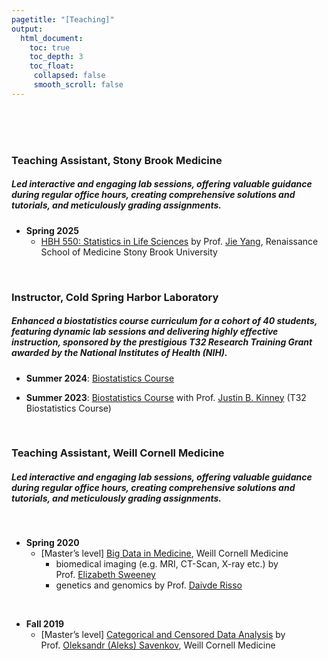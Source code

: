 ```yaml
---
pagetitle: "[Teaching]"
output:
  html_document:
    toc: true
    toc_depth: 3
    toc_float:
     collapsed: false
     smooth_scroll: false
---
```


<link rel="stylesheet" href="styles.css" type="text/css">
<link rel="stylesheet" href="site_libs/academicons-1.9.1/css/academicons.min.css"/>

<br><br><br>

### Teaching Assistant, Stony Brook Medicine

##### Led interactive and engaging lab sessions, offering valuable guidance during regular office hours, creating comprehensive solutions and tutorials, and meticulously grading assignments.

+ **Spring 2025**
  + [HBH 550: Statistics in Life Sciences](https://www.stonybrook.edu/sb/graduatebulletin/current/courses/hbh/) by Prof. [Jie Yang](https://renaissance.stonybrookmedicine.edu/family_population_preventive_medicine/divisions/epidemiology-biostatistics/jie-yang), Renaissance School of Medicine Stony Brook University
  
<br>

### Instructor, Cold Spring Harbor Laboratory

##### Enhanced a biostatistics course curriculum for a cohort of 40 students, featuring dynamic lab sessions and delivering highly effective instruction, sponsored by the prestigious T32 Research Training Grant awarded by the National Institutes of Health (NIH).

+ **Summer 2024**: [Biostatistics Course](http://taehoonh.me/CSHLbiostat2024/index.html)

+ **Summer 2023**: [Biostatistics Course](http://taehoonh.me/CSHLbiostat2023/index.html) with Prof. [Justin B. Kinney](https://www.cshl.edu/research/faculty-staff/justin-kinney/) (T32 Biostatistics Course)


<br>

### Teaching Assistant, Weill Cornell Medicine

##### Led interactive and engaging lab sessions, offering valuable guidance during regular office hours, creating comprehensive solutions and tutorials, and meticulously grading assignments.

<br>

+ **Spring 2020**
  + [Master's level] [Big Data in Medicine](https://hpr.weill.cornell.edu/graduate-education-clinical-training/course-catalog?related_program=16&course_term=spring), Weill Cornell Medicine 
    + biomedical imaging (e.g. MRI, CT-Scan, X-ray etc.) by Prof. [Elizabeth Sweeney](https://emsweene.github.io/)
    + genetics and genomics by Prof. [Daivde Risso](https://drisso.github.io/)

<br>

+ **Fall 2019**
  + [Master's level] [Categorical and Censored Data Analysis](https://hpr.weill.cornell.edu/graduate-education-clinical-training/course-catalog?related_program=16&course_term=fall) by Prof. [Oleksandr (Aleks) Savenkov](http://vivo.med.cornell.edu/display/cwid-ols2010), Weill Cornell Medicine 